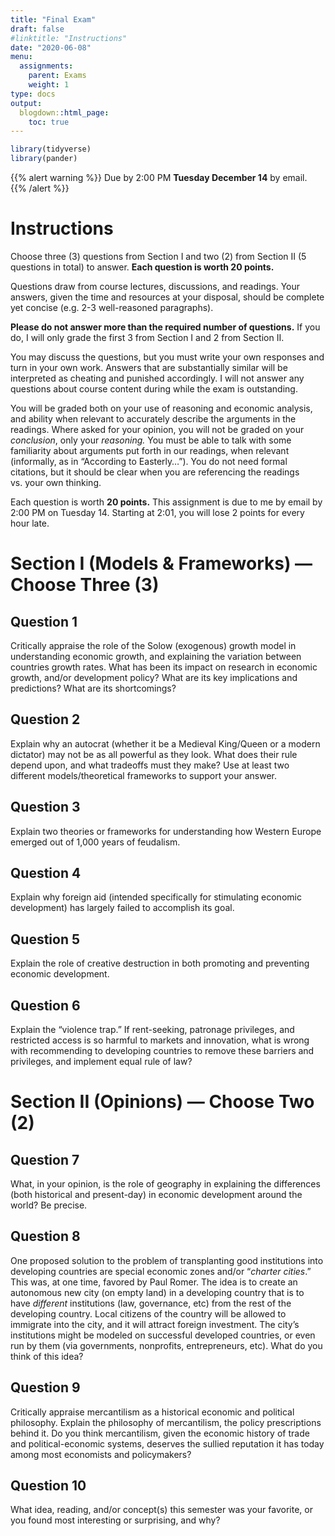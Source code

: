 ```yaml
---
title: "Final Exam"
draft: false
#linktitle: "Instructions"
date: "2020-06-08"
menu:
  assignments:
    parent: Exams
    weight: 1
type: docs
output:
  blogdown::html_page:
    toc: true
---
```


```r
library(tidyverse)
library(pander)
```

{{% alert warning %}}
Due by 2:00 PM **Tuesday December 14** by email.
{{% /alert %}}

# Instructions

Choose three (3) questions from Section I and two (2) from Section II (5 questions in total) to answer. **Each question is worth 20 points.**

Questions draw from course lectures, discussions, and readings. Your answers, given the time and resources at your disposal, should be complete yet concise (e.g. 2-3 well-reasoned paragraphs).

**Please do not answer more than the required number of questions.** If you do, I will only grade the first 3 from Section I and 2 from Section II.

You may discuss the questions, but you must write your own responses and turn in your own work. Answers that are substantially similar will be interpreted as cheating and punished accordingly. I will not answer any questions about course content during while the exam is outstanding.

You will be graded both on your use of reasoning and economic analysis, and ability when relevant to accurately describe the arguments in the readings. Where asked for your opinion, you will not be graded on your *conclusion*, only your *reasoning.* You must be able to talk with some familiarity about arguments put forth in our readings, when relevant (informally, as in “According to Easterly...”). You do not need formal citations, but it should be clear when you are referencing the readings vs. your own thinking.

Each question is worth **20 points.** This assignment is due to me by email by 2:00 PM on Tuesday 14. Starting at 2:01, you will lose 2 points for every hour late.

# Section I (Models & Frameworks) — Choose Three (3)

## Question 1

Critically appraise the role of the Solow (exogenous) growth model in understanding economic growth, and explaining the variation between countries growth rates. What has been its impact on research in economic growth, and/or development policy? What are its key implications and predictions? What are its shortcomings? 

## Question 2

Explain why an autocrat (whether it be a Medieval King/Queen or a modern dictator) may not be as all powerful as they look. What does their rule depend upon, and what tradeoffs must they make? Use at least two different models/theoretical frameworks to support your answer.

## Question 3

Explain two theories or frameworks for understanding how Western Europe emerged out of 1,000 years of feudalism.

## Question 4

Explain why foreign aid (intended specifically for stimulating economic development) has largely failed to accomplish its goal.

## Question 5

Explain the role of creative destruction in both promoting and preventing economic development.

## Question 6

Explain the "violence trap." If rent-seeking, patronage privileges, and restricted access is so harmful to markets and innovation, what is wrong with recommending to developing countries to remove these barriers and privileges, and implement equal rule of law?

# Section II (Opinions) — Choose Two (2)

## Question 7

What, in your opinion, is the role of geography in explaining the differences (both historical and present-day) in economic development around the world? Be precise.

## Question 8

One proposed solution to the problem of transplanting good institutions into developing countries are special economic zones and/or "*charter cities*." This was, at one time, favored by Paul Romer. The idea is to create an autonomous new city (on empty land) in a developing country that is to have *different* institutions (law, governance, etc) from the rest of the developing country. Local citizens of the country will be allowed to immigrate into the city, and it will attract foreign investment. The city's institutions might be modeled on successful developed countries, or even run by them (via governments, nonprofits, entrepreneurs, etc). What do you think of this idea?

## Question 9

Critically appraise mercantilism as a historical economic and political philosophy. Explain the philosophy of mercantilism, the policy prescriptions behind it. Do you think mercantilism, given the economic history of trade and political-economic systems, deserves the sullied reputation it has today among most economists and policymakers? 

## Question 10

What idea, reading, and/or concept(s) this semester was your favorite, or you found most interesting or surprising, and why?